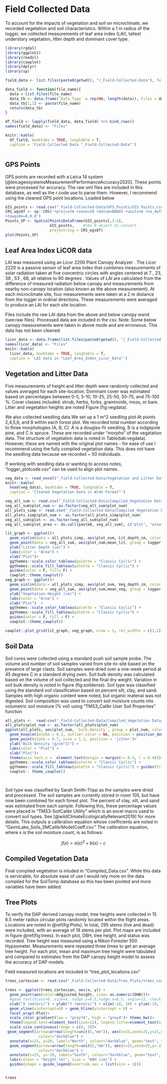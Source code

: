 # Field Collected Data {#fielddat}


To account for the impacts of vegetation and soil on microclimate, we recorded vegetation and soil characteristics. Within a 1 m radius of the logger, we collected measurements of leaf area index (LAI), tallest understory vegetation, litter depth and dominant cover type. 

```r
library(rgdal)
library(ggplot2)
library(readxl)
library(cowplot)
library(dplyr)
library(sp)
```

```r
field_data <- list.files(paste0(getwd(), "/_Field-Collected-Data"), full.names = T)

data_field <- function(file_name){ 
  data <-list.files(file_name)
  data_tb <- data.frame(`Data_Type` = rep(NA, length(data)), Files = data)
  data_tb[1,1] <- paste(file_name)
  return(data_tb)
}

df_field <- lapply(field_data, data_field) %>% bind_rows()
names(field_data) <- "Files"

knitr::kable(
  df_field, booktabs = TRUE, longtable = T,
  caption = 'Field Collected Data "_Field-Collected-Data"')



```

## GPS Points

GPS points are recorded with a Leica 14 system [@leicageosystemsMeasurementPerformanceAccuracy2020]. These points were processed for accuracy. The raw xml files are included in this database, as well as the r code use to parse them. However, I recommend using the cleaned GPS point locations. Loaded below

```r
GIS_points <- read.csv("_Field-Collected-Data/GPS_Points/GIS_Points.csv")[1:231,]
CRS_wgs8f <- sp::CRS('+proj=utm +zone=19 +datum=NAD83 +units=m +no_defs +ellps=GRS80
+towgs84=0,0,0')
Points_SP <- SpatialPointsDataFrame(GIS_points[,3:4],
                    GIS_points,    #the R object to convert
                    proj4string = CRS_wgs8f)  
plot(Points_SP)

```

## Leaf Area Index LiCOR data 

LAI was measured using an Licor 2200 Plant Canopy Analyzer . The Licor 2220 is a passive sensor of leaf area index that combines measurements of solar radiation taken at five concentric circles with angles centered at 7 , 23, 38 , 53 , 68, all  relative to 90 degrees . Values of LAI are calculated from the difference of measured radiation below canopy and measurements from nearby non-canopy location (also known as the above measurement). At each microclimate site, four measurements were taken at a 2 m distance from the logger in ordinal directions. These measurements were averaged to produce an LAI for each site location. 
	
Files include the raw LAI data from the above and below canopy wand (see:raw files). Processed data are included in the csv. Note: Some below canopy measurements were taken in above mode and are erroneous. This data has not been cleaned. 
  
```r

licor_data <- data.frame(list.files(paste0(getwd(), "/_Field-Collected-Data/Leaf_Area_Index_Licor_Data")))
names(licor_data) <- "Files"
knitr::kable(
  licor_data, booktabs = TRUE, longtable = T,
  caption = 'LAI data in "Leaf_Area_Index_Licor_Data"')

```

## Vegetation and Litter Data

Five measurements of height and litter depth were randomly collected and values averaged for each site-location. Dominant cover was estimated based on percentages between 0-5, 5-10, 10-25, 25-50, 50-75, and 75-100 %. Cover classes included: shrub, herbs, forbs, graminoids, moss, or bare. Litter and vegetation heights are noted Figure \ref(fig:vegdata). 

We also collected seedling data.We set up a 1 m^2 seedling plot At points 2,4,5,6, and 8 within each forest plot.  We recorded total number according to three morphologies (A, B, C). A is a douglas-fir seedling, B is a lodgepole pine, and C is spruce. These are recorded under "morpho" of the vegatation data. The structure of vegetation data is noted in Table\ref(tab:vegdata). However, these are named with the original plot names - for ease of use I recommend using the fully compiled vegetation data. This does not have the seedling data because we recorded ~ 50 individuals. 

If working with seedling data or wanting to access notes, "logger_plotcode.csv" can be used to align plot names. 

```r
veg_data <- read_excel("_Field-Collected-Data/Vegetation and Litter Data/Vegetation_Data_Clean.xlsx")
knitr::kable(
  head(veg_data), booktabs = TRUE, longtable = T,
  caption = 'Cleaned Vegetation Data in Wide Format"')

veg_all_sum <- read.csv("_Field-Collected-Data/Compiled_Vegetation Data/For_Plots/veg_all_sum.csv") 
veg_all_sum$plot_num <- as.factor(veg_all_sum$plot_num)
all_plots_simp <- read.csv("_Field-Collected-Data/Compiled_Vegetation Data/Compiled_Data.csv")
all_plots_simp$plot_num <- as.factor(all_plots_simp$plot_num)
veg_all_sum$plot <- as.factor(veg_all_sum$plot_num)
veg_all_sum$plot_area <- do.call(paste0, veg_all_sum[, c("plot", "area")])

lit_graph <- ggplot()+ 
  geom_violin(data = all_plots_simp, aes(plot_num, Lit_depth_cm, color = plot_num, fill = plot_num), alpha = 0.4) + 
  geom_point(data = veg_all_sum, aes(plot_num,mean_lit, group = logger, color = plot_num), alpha = 0.8, position = 'jitter') +
  ylab("Litter Depth (cm)") + 
  labs(color = "Area") + 
  xlab("Plot")+
  ggthemes::scale_color_tableau(palette = "Classic Cyclic") +
  ggthemes::scale_fill_tableau(palette = "Classic Cyclic") + 
  guides(color = F, fill= F) + 
  cowplot::theme_cowplot()
veg_graph <- ggplot()+ 
  geom_violin(data = all_plots_simp, aes(plot_num, Veg_depth_cm, color = plot_num, fill = plot_num), alpha = 0.4 ) + 
  geom_point(data = veg_all_sum, aes(plot_num,mean_veg, group = logger, color = plot_num), alpha = 0.8, position = 'jitter') +
  ylab("Vegetation Height (cm)") + 
  labs(color = "Area") + 
  xlab("Plot")  +
  ggthemes::scale_color_tableau(palette = "Classic Cyclic") +
  ggthemes::scale_fill_tableau(palette = "Classic Cyclic") +
  guides(color = F, fill = F) +
  cowplot::theme_cowplot()

cowplot::plot_grid(lit_graph, veg_graph, nrow = 1, rel_widths = c(1,1))


```

## Soil Data 

Soil cores were collected using a standard push soil sample probe. The volume and number of soil samples varied from site-to-site based on the presence of large clasts. Soil samples were dried over a one-week period at 45 degrees C in a standard drying oven. Soil bulk density was calculated based on the volume of soil collected and the final dry weight. Variation in soil bulk density is noted in figure \ref(fig:soildense). Soil type was classified using the standard soil classification based on percent silt, clay, and sand. Samples with high organic content were noted, but organic material was not digested. Soil composition was used to convert soil moisture counts into volumetric soil moisture (% vol) using “TMS3_Calibr User Soil Properties” function 

```r
all_plots <-  read.csv("_Field-Collected-Data/Compiled_Vegetation Data/For_Plots/all_plots.csv")
all_plots$plot_num <- as.factor(all_plots$plot_num)
ggplot(all_plots, aes(plot_num, `bulk.density`, group = plot_num, color = plot_num)) + 
  geom_boxplot(alpha = 0.2, outlier.color = NA, position = position_dodge(0.8), aes(fill = plot_num)) + 
  geom_point(alpha = 0.7, sive = 1.2, position = 'jitter')+
  ylab("Bulk Density (g/cm^3)") + 
  labs(color = "Plot") +
  xlab("Plot")+
  theme(axis.text.x =  element_text(margin = margin(r= 0.4, l = 0.4)))+
  ggthemes::scale_color_tableau(palette = "Classic Cyclic") +
  ggthemes::scale_fill_tableau(palette = "Classic Cyclic") + guides(fill = F) +
  cowplot:: theme_cowplot()




```

Soil type was classified by Sarah Smith-Tripp as the samples were dried and processed. The soil samples are currently stored in room 105, but have now been combined for each forest plot. The percent of clay, silt, and sand was estimated from each sample. Following this, these percentage values were placed in "TMS3-SoilCalibr Utility" which is an excel macro used to convert soil types. See [@wildClimateEcologicallyRelevant2019] for more details. This outputs a calibration equation whose coefficients are noted in "GavinLake_Soils_SMCalibrModelCoeff.csv." The calibration equation, where x is the soil moisture count, is as follows: 

$$f(x) = a(x)^{2} + b(x)- c$$

## Compiled Vegetation Data

Final compiled vegetation is inluded in "Compiled_Data.csv". While this data is servicable, for absolute ease of use I would rely more on the data compiled for the SoilTemp database as this has been pivoted and more variables have been added. 

## Tree Plots 

  To verify the DAP derived canopy model, tree heights were collected in 15 6.5 meter radius circular plots randomly located within the flight areas. Locations are noted in \@ref(fig:Plots). In total, 295 stems (live and dead) were included, with an average of 18 stems per plot. Plot maps are included in figure \@ref(fig:trees). In each plot, DBH, tree height, and status was recorded. Tree height was measured using a Nikon Forester 550 Hypsometer. Measurements were repeated three times to get an average tree height. For each plot, mean and maximum tree height were tabulated and compared to estimates from the DAP canopy height model to assess the accuracy of DAP models. 
  
Field measured locations are included in "tree_plot_locations.csv"

```r

trees_cartesian <- read.csv("_Field-Collected-Data/Tree_Plots/trees_cartesian.csv")

trees <- ggplot(trees_cartesian, aes(x, y)) + 
  geom_point(aes(color=Adgjusted_height, size= as.numeric(DHB)))+
  #geom_text(hjust=0, size=4, nudge_y=0.5,nudge_x=0.5, angle=15, check_overlap = F)+
  xlab("X (meters)") + ylab("Y (meters)") + xlim(-10, 10) + ylim(-10, 10) + 
  geom_vline(xintercept=0) + geom_hline(yintercept = 0) + 
  facet_wrap(~Plot)+
  scale_color_gradient(low = "grey74", high = "grey4")+ theme_bw()+
  theme(legend.text=element_text(size=12), legend.title=element_text(size=13)) + 
  scale_size_continuous(range = c(0, 3))+
 geom_segment(arrow=arrow(length=unit(5,"mm")), aes(x=25,xend=25,y=21,yend=25), 
               colour="darkblue") +
  annotate(x=25, y=20, label="North", colour="darkblue", geom="text", size=6)+
  geom_segment(arrow=arrow(length=unit(5,"mm")), aes(x=25,xend=25,y=-21,yend=-25), 
               colour="darkblue") +
  annotate(x=25, y=-20, label="South", colour="darkblue", geom="text", size=6)+
  labs(colour = "Height (m)", size = "DBH (cm)") +
  guides(shape = guide_legend(override.aes = list(size = 1)))


trees
```
